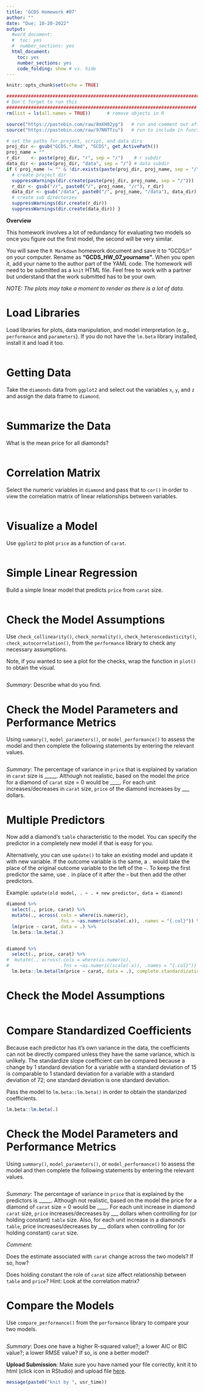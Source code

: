 ```yaml
---
title: 'GCDS Homework #07'
author: ""
date: "Due: 10-20-2022"
output:
  #word_document:
  #  toc: yes
  #  number_sections: yes
  html_document:
    toc: yes
    number_sections: yes
    code_folding: show # vs. hide
---
```


```r
knitr::opts_chunk$set(echo = TRUE)
```

```r
########################################################################
# Don't forget to run this
######################################################################
rm(list = ls(all.names = TRUE))      # remove objects in R

source("https://pastebin.com/raw/8mXH02yg")   # run and comment out after knitting
source("https://pastebin.com/raw/97NNTTzu")   # run to include in function definitions

# set the paths for project, script, and data dirs
proj_dir <- gsub("GCDS.*.Rmd", "GCDS", get_ActivePath())
proj_name = ""
r_dir    <- paste(proj_dir, "r", sep = "/")    # r subdir
data_dir <- paste(proj_dir, "data", sep = "/") # data subdir
if ( proj_name != "" & !dir.exists(paste(proj_dir, proj_name, sep = "/")) ) {
  # create project dir
  suppressWarnings(dir.create(paste(proj_dir, proj_name, sep = "/")))
  r_dir <- gsub("/r", paste0("/", proj_name, "/r"), r_dir)
  data_dir <- gsub("/data", paste0("/", proj_name, "/data"), data_dir)
  # create sub directories
  suppressWarnings(dir.create(r_dir))
  suppressWarnings(dir.create(data_dir)) }
```

**Overview**

This homework involves a lot of redundancy for evaluating two models so once you figure out the first model, the second will be very similar.

You will save the `R Markdown` homework document and save it to "GCDS/r" on your computer. Rename as **"GCDS_HW_07_yourname"**. When you open it, add your name to the author part of the YAML code. The homework will need to be submitted as a `knit` HTML file. Feel free to work with a partner but understand that the work submitted has to be your own.


*NOTE: The plots may take a moment to render as there is a lot of data.*


# **Load Libraries**

Load libraries for plots, data manipulation, and model interpretation (e.g., `performance` and `parameters`). If you do not have the `lm.beta` library installed, install it and load it too.

```r

```


# **Getting Data**

Take the `diamonds` data from `ggplot2` and select out the variables `x`, `y`, and `z` and assign the data frame to `diamond`.

```r

```



# **Summarize the Data**

What is the mean price for all diamonds?

```r


```

# **Correlation Matrix**

Select the numeric variables in `diamond` and pass that to `cor()` in order to view the correlation matrix of linear relationships between variables.

```r

```

# **Visualize a Model**

Use `ggplot2` to plot `price` as a function of `carat`. 

```r

```




# **Simple Linear Regression**

Build a simple linear model that predicts `price` from `carat` size. 

```r

```

# **Check the Model Assumptions**

Use `check_collinearity()`, `check_normality()`, `check_heteroscedasticity()`, `check_autocorrelation()`,  from the `performance` library to check any necessary assumptions. 

Note, if you wanted to see a plot for the checks, wrap the function in `plot()` to obtain the visual.

```r


```

*Summary*: Describe what do you find.





# **Check the Model Parameters and Performance Metrics**

Using `summary()`, `model_parameters()`, or `model_performance()` to assess the model and then complete the following statements by entering the relevant values.

```r

```

*Summary*: The percentage of variance in `price` that is explained by variation in `carat` size is _____. Although not realistic, based on the model the price for a diamond of `carat` size = 0 would be ____. For each unit increases/decreases in `carat` size, `price` of the diamond increases by ___ dollars. 




# **Multiple Predictors**

Now add a diamond's `table` characteristic to the model. You can specify the predictor in a completely new model if that is easy for you.

Alternatively, you can use `update()` to take an existing model and update it with new variable. If the outcome variable is the same, a `.` would take the place of the original outcome variable to the left of the `~`. To keep the first predictor the same, use `.` in place of it after the `~` but then add the other predictors. 

Example: `update(old model, . ~ . + new predictor, data = diamond)`

```r

diamond %>%
  select(., price, carat) %>%
  mutate(., across(.cols = where(is.numeric), 
                   .fns = ~as.numeric(scale(.x)), .names = "{.col}")) %>%
  lm(price ~ carat, data = .) %>%
  lm.beta::lm.beta(.)


diamond %>%
  select(., price, carat) %>%
#  mutate(., across(.cols = where(is.numeric), 
#                   .fns = ~as.numeric(scale(.x)), .names = "{.col}")) %>%
  lm.beta::lm.beta(lm(price ~ carat, data = .), complete.standardization = T)
```


# **Check the Model Assumptions**

```r


```

# **Compare Standardized Coefficients**

Because each predictor has it's own variance in the data, the coefficients can not be directly compared unless they have the same variance, which is unlikely. The standardize slope coefficient can be compared because a change by 1 standard deviation for a variable with a standard deviation of 15 is comparable to 1 standard deviation for a variable with a standard deviation of 72; one standard deviation is one standard deviation.   

Pass the model to `lm.beta::lm.beta()` in order to obtain the standarized coefficients.  

```r
lm.beta::lm.beta(.)
```


# **Check the Model Parameters and Performance Metrics**

Using `summary()`, `model_parameters()`, or `model_performance()` to assess the model and then complete the following statements by entering the relevant values.

```r


```

*Summary*: The percentage of variance in `price` that is explained by the predictors is _____. Although not realistic, based on the model the price for a diamond of `carat` size = 0 would be ____. For each unit increase in diamond `carat` size, `price`  increases/decreases by ___ dollars when controlling for (or holding constant) `table` size. Also, for each unit increase in a diamond's `table`, price increases/decreases by ___ dollars when controlling for (or holding constant) `carat` size.


*Comment*: 

Does the estimate associated with `carat` change across the two models? If so, how? 


Does holding constant the role of `carat` size affect relationship between `table` and `price`? Hint: Look at the correlation matrix? 



# **Compare the Models**

Use `compare_performance()` from the `performance` library to compare your two models.

```r


```

*Summary*: Does one have a higher R-squared value?; a lower AIC or BIC value?; a lower RMSE value? If so, is one a better model? 




**Upload Submission**: Make sure you have named your file correctly, knit it to html (click icon in RStudio) and upload file [here](https://claremontmckenna.app.box.com/f/80863fd8e0f44ec7a95882d9dda8bb91).

```r
message(paste0("knit by ", usr_time))
```


